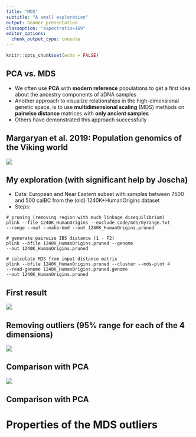 ```yaml
---
title: "MDS"
subtitle: "A small exploration" 
output: beamer_presentation
classoption: "aspectratio=169"
editor_options: 
  chunk_output_type: console
---
```


```r
knitr::opts_chunk$set(echo = FALSE)
```

## PCA vs. MDS

- We often use **PCA** with **modern reference** populations to get a first idea about the ancestry components of aDNA samples
- Another approach to visualize relationships in the high-dimensional genetic space, is to use **multidimensional scaling** (MDS) methods on **pairwise distance** matrices with **only ancient samples**
- Others have demonstrated this approach successfully

## Margaryan et al. 2019: Population genomics of the Viking world

![](MDS_vikings.jpg)

## My exploration (with significant help by Joscha)

- Data: European and Near Eastern subset with samples between 7500 and 500 calBC from the (old) 1240K+HumanOrigins dataset
- Steps:

```
# pruning (removing region with much linkage disequilibrium)
plink --file 1240K_HumanOrigins --exclude code/mds/myrange.txt 
--range --maf --make-bed --out 1240K_HumanOrigins.pruned

# generate pairwise IBS distance (1 - F2)
plink --bfile 1240K_HumanOrigins.pruned --genome 
--out 1240K_HumanOrigins.pruned

# calculate MDS from input distance matrix
plink --bfile 1240K_HumanOrigins.pruned --cluster --mds-plot 4 
--read-genome 1240K_HumanOrigins.pruned.genome 
--out 1240K_HumanOrigins.pruned
```

## First result

![](../../plots/samples_MDS_unfiltered.jpeg)

## Removing outliers (95% range for each of the 4 dimensions)

![](../../plots/samples_MDS.jpeg)

## Comparison with PCA

![](../../plots/samples_PCA.jpeg)

## Comparison with PCA


# Properties of the MDS outliers



